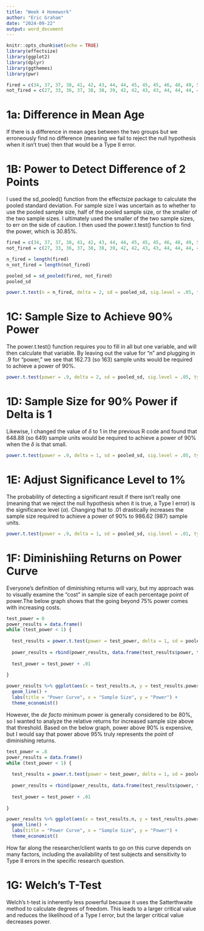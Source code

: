 ```yaml
---
title: "Week 4 Homework"
author: "Eric Graham"
date: "2024-09-22"
output: word_document
---
```


```r
knitr::opts_chunk$set(echo = TRUE)
library(effectsize)
library(ggplot2)
library(dplyr)
library(ggthemes)
library(pwr)

fired = c(34, 37, 37, 38, 41, 42, 43, 44, 44, 45, 45, 45, 46, 48, 49, 53, 53, 54, 54, 55, 56)
not_fired = c(27, 33, 36, 37, 38, 38, 39, 42, 42, 43, 43, 44, 44, 44, 45, 45, 45, 45, 46, 46, 47, 47, 48, 48, 49, 49, 51, 51, 52, 54)

```

# 1a: Difference in Mean Age

If there is a difference in mean ages between the two groups but we erroneously find no difference (meaning we fail to reject the null hypothesis when it isn't true) then that would be a Type II error.

# 1B: Power to Detect Difference of 2 Points

I used the sd_pooled() function from the effectsize package to calculate the pooled standard deviation. For sample size I was uncertain as to whether to use the pooled sample size, half of the pooled sample size, or the smaller of the two sample sizes. I ultimately used the smaller of the two sample sizes, to err on the side of caution. I then used the power.t.test() function to find the power, which is 30.85%.

```r
fired = c(34, 37, 37, 38, 41, 42, 43, 44, 44, 45, 45, 45, 46, 48, 49, 53, 53, 54, 54, 55, 56)
not_fired = c(27, 33, 36, 37, 38, 38, 39, 42, 42, 43, 43, 44, 44, 44, 45, 45, 45, 45, 46, 46, 47, 47, 48, 48, 49, 49, 51, 51, 52, 54)

n_fired = length(fired)
n_not_fired = length(not_fired)

pooled_sd = sd_pooled(fired, not_fired)
pooled_sd

power.t.test(n = n_fired, delta = 2, sd = pooled_sd, sig.level = .05, type = "two.sample", alternative = "one.sided")
```

# 1C: Sample Size to Achieve 90% Power

The power.t.test() function requires you to fill in all but one variable, and will then calculate that variable. By leaving out the value for "n" and plugging in .9 for "power," we see that 162.73 (so 163) sample units would be required to achieve a power of 90%.

```r
power.t.test(power = .9, delta = 2, sd = pooled_sd, sig.level = .05, type = "two.sample", alternative = "one.sided")
```

# 1D: Sample Size for 90% Power if Delta is 1

Likewise, I changed the value of $\delta$ to 1 in the previous R code and found that 648.88 (so 649) sample units would be required to achieve a power of 90% when the $\delta$ is that small.

```r
power.t.test(power = .9, delta = 1, sd = pooled_sd, sig.level = .05, type = "two.sample", alternative = "one.sided")
```

# 1E: Adjust Significance Level to 1%

The probability of detecting a significant result if there isn't really one (meaning that we reject the null hypothesis when it is true, a Type I error) is the significance level ($\alpha$). Changing that to .01 drastically increases the sample size required to achieve a power of 90% to 986.62 (987) sample units.

```r
power.t.test(power = .9, delta = 1, sd = pooled_sd, sig.level = .01, type = "two.sample", alternative = "one.sided")
```

# 1F: Diminishiing Returns on Power Curve

Everyone's definition of diminishing returns will vary, but my approach was to visually examine the "cost" in sample size of each percentage point of power.The below graph shows that the going beyond 75% power comes with increasing costs.

```r
test_power = 0
power_results = data.frame()
while (test_power < 1) {
  
  test_results = power.t.test(power = test_power, delta = 1, sd = pooled_sd, sig.level = .01, type = "two.sample", alternative = "one.sided")
  
  power_results = rbind(power_results, data.frame(test_results$power, test_results$n))
  
  test_power = test_power + .01
  
}

power_results %>% ggplot(aes(x = test_results.n, y = test_results.power)) +
  geom_line() +
  labs(title = "Power Curve", x = "Sample Size", y = "Power") +
  theme_economist()

```

However, the *de facto* minimum power is generally considered to be 80%, so I wanted to analyze the relative returns for increased sample size above that threshold. Based on the below graph, power above 90% is expensive, but I would say that power above 95% truly represents the point of diminishing returns. 

```r
test_power = .8
power_results = data.frame()
while (test_power < 1) {
  
  test_results = power.t.test(power = test_power, delta = 1, sd = pooled_sd, sig.level = .01, type = "two.sample", alternative = "one.sided")
  
  power_results = rbind(power_results, data.frame(test_results$power, test_results$n))
  
  test_power = test_power + .01
  
}

power_results %>% ggplot(aes(x = test_results.n, y = test_results.power)) +
  geom_line() +
  labs(title = "Power Curve", x = "Sample Size", y = "Power") +
  theme_economist()

```

How far along the researcher/client wants to go on this curve depends on many factors, including the availability of test subjects and sensitivity to Type II errors in the specific research question.

# 1G: Welch's T-Test

Welch's t-test is inherently less powerful because it uses the Satterthwaite method to calculate degrees of freedom. This leads to a larger critical value and reduces the likelihood of a Type I error, but the larger critical value decreases power.